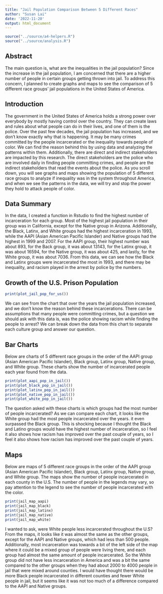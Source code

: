 ```yaml
---
title: "Jail Population Comparison Between 5 Different Races"
author: "Susan Lai"
date: '2022-11-20'
output: html_document
---
```


```r
source("../source/a4-helpers.R")
source("../source/analysis.R")

```

## Abstract

The main question is, what are the inequalities in the jail population? Since the increase in the jail population, I am concerned that there are a higher number of people in certain groups getting thrown into jail. To address this concern, I planned to create graphs and maps to see the comparison of 5 different race groups' jail populations in the United States of America.

## Introduction

The government in the United States of America holds a strong power over everybody by mostly having control over the country. They can create laws and rules about what people can do in their lives, and one of them is the police. Over the past few decades, the jail population has increased, and we don't know exactly why that is happening. It may be many crimes committed by the people incarcerated or the inequality towards people of color. We can find the reason behind this by using data and analyzing the patterns within them. Additionally, there are direct and indirect stakeholders are impacted by this research. The direct stakeholders are the police who are involved daily in finding people committing crimes, and people are the indirect stakeholders that read the events about the police. As you scroll down, you will see graphs and maps showing the population of 5 different race groups to analyze if inequality was in the system throughout America, and when we see the patterns in the data, we will try and stop the power they hold to attack people of color.

## Data Summary

In the data, I created a function in Rstudio to find the highest number of incarceration for each group. Most of the highest jail population in their group was in California, except for the Native group in Arizona. Additionally, the Black, Latinx, and White groups had the highest incarceration in 1993, while the AAPI (Asian American Pacific Islander) and Native groups had the highest in 1999 and 2007. For the AAPI group, their highest number was about 893, for the Back group, it was about 13143, for the Latinx group, it was about 16594, for the Native group, it was about 425, and lastly, for the White group, it was about 7036. From this data, we can see how the Black and Latinx groups were incarcerated the most in 1993, and there may be inequality, and racism played in the arrest by police by the numbers.

## Growth of the U.S. Prison Population

```r
print(plot_jail_pop_for_us())
```
We can see from the chart that over the years the jail population increased, and we don't know the reason behind these incarcerations. There can be assumptions that many people were committing crimes, but a question we should ask with this data is, was the police showing racism while finding the people to arrest? We can break down the data from this chart to separate each culture group and answer our question.

## Bar Charts 

Below are charts of 5 different race groups in the order of the AAPI group (Asian American Pacific Islander), Black group, Latinx group, Native group, and White group. These charts show the number of incarcerated people each year found from the data.
```r
print(plot_aapi_pop_in_jail())
print(plot_black_pop_in_jail())
print(plot_latinx_pop_in_jail())
print(plot_native_pop_in_jail())
print(plot_white_pop_in_jail())
```
The question asked with these charts is which groups had the most number of people incarcerated? As we can compare each chart, it looks like the White group had the most people incarcerated over the years. it even surpassed the Black group. This is shocking because I thought the Black and Latino groups would have the highest number of incarceration, so I feel it also shows how racism has improved over the past couple of years, so I feel it also shows how racism has improved over the past couple of years.

## Maps

Below are maps of 5 different race groups in the order of the AAPI group (Asian American Pacific Islander), Black group, Latinx group, Native group, and White group. The maps show the number of people incarcerated in each county in the U.S. The number of people in the legends may vary, so pay attention to the legend to see the number of people incarcerated with the color. 
```r
print(jail_map_aapi)
print(jail_map_black)
print(jail_map_latinx)
print(jail_map_native)
print(jail_map_white)
```
I wanted to ask, were White people less incarcerated throughout the U.S? From the maps, it looks like it was almost the same as the other groups, except for the AAPI and Native groups, which had less than 500 people. Additionally, most incarceration was towards a bit of the left side of the map where it could be a mixed group of people were living there, and each group had almost the same amount of people incarcerated. So the White group did not have less incarceration in America and was a bit the same compared to the other groups when they had about 2000 to 4000 people in jail that were mixed around counties. I would have thought there would be more Black people incarcerated in different counties and fewer White people in jail, but it seems like it was not too much of a difference compared to the AAPI and Native groups. 
